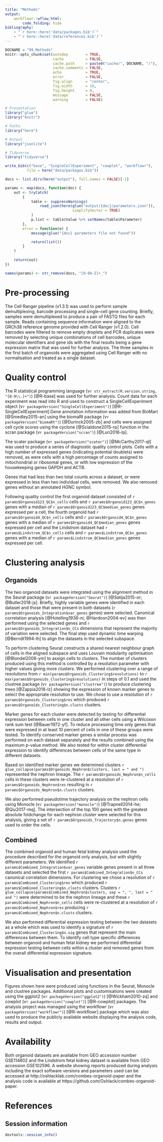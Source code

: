 ```yaml
---
title: "Methods"
output:
    workflowr::wflow_html:
        code_folding: hide
bibliography:
    - "`r here::here('data/packages.bib')`"
    - "`r here::here('data/references.bib')`"
---
```


```r
DOCNAME = "99_Methods"
knitr::opts_chunk$set(autodep        = TRUE,
                      cache          = FALSE,
                      cache.path     = paste0("cache/", DOCNAME, "/"),
                      cache.comments = FALSE,
                      echo           = TRUE,
                      error          = FALSE,
                      fig.align      = "center",
                      fig.width      = 10,
                      fig.height     = 8,
                      message        = FALSE,
                      warning        = FALSE)
```

```r
# Presentation
library("glue")
library("knitr")

# Paths
library("here")

# Output
library("jsonlite")

# Tidyverse
library("tidyverse")
```

```r
write_bib(c("base", "SingleCellExperiment", "cowplot", "workflowr"),
          file = here("data/packages.bib"))
```

```r
docs <- list.dirs(here("output"), full.names = FALSE)[-1]

params <- map(docs, function(doc) {
    out <- tryCatch(
        {
            table <- suppressWarnings(
                read_json(here(glue("output/{doc}/parameters.json")),
                               simplifyVector = TRUE)
            )
            p.list <- table$Value %>% setNames(table$Parameter)
        },
        error = function(e) {
            message(glue("{doc} parameters file not found"))

            return(list())
        }
    )    
    
    return(out)
})

names(params) <- str_remove(docs, "[0-9A-Z]+_")
```

Pre-processing
==============

The Cell Ranger pipeline (v1.3.1) was used to perform sample demultiplexing,
barcode processing and single-cell gene counting. Briefly, samples were
demultiplexed to produce a pair of FASTQ files for each sample. Reads containing
sequence information were aligned to the GRCh38 reference genome provided with
Cell Ranger (v1.2.0). Cell barcodes were filtered to remove empty droplets and
PCR duplicates were removed by selecting unique combinations of cell barcodes, 
unique molecular identifiers and gene ids with the final results being a gene 
expression matrix that was used for further analysis. The three samples in the
first batch of organoids were aggregated using Cell Ranger with no normalisation
and treated as a single dataset.

Quality control
===============

The R statistical programming language
(v`r str_extract(R.version.string, "[0-9\\.]+")`) [@R-base] was used for further 
analysis. Count data for each experiment was read into R and used to construct a 
SingleCellExperiment object (v`r packageVersion("SingleCellExperiment")`)
[@R-SingleCellExperiment].Gene annotation information was added from BioMart 
[@Smedley2015-an] using the biomaRt  package (v`r packageVersion("biomaRt")`) 
[@Durinck2005-zb] and cells were assigned cell cycle scores using the cyclone 
[@Scialdone2015-rp] function in the scran package (v`r packageVersion("scran")`) 
[@Lun2016-lp].

The scater package (v`r packageVersion("scater")`) [@McCarthy2017-ql] was used
to produce a series of diagnostic quality control plots. Cells with a high
number of expressed genes (indicating potential doublets) were removed, as were 
cells with a high percentage of counts assigned to mitochondrial or ribosomal
genes, or with low expression of the housekeeping genes GAPDH and ACTB.

Genes that had less than two total counts across a dataset, or were expressed in
less than two individual cells, were removed. We also removed genes without an
annotated HGNC symbol.

Following quality control the first organoid dataset consisted of
`r params$Organoid123_QC$n_cells` cells and `r params$Organoid123_QC$n_genes`
genes with a median of `r params$Organoid123_QC$median_genes` genes expressed
per a cell, the fourth organoid had `r params$Organoid4_QC$n_cells` cells and
`r params$Organoid4_QC$n_genes` genes with a median of
`r params$Organoid4_QC$median_genes` genes expressed per cell and the Lindstrom
dataset had `r params$Lindstrom_QC$n_cells` cells and
`r params$Lindstrom_QC$n_genes` genes with a median of
`r params$Lindstrom_QC$median_genes` genes expressed per cell.

Clustering analysis
===================

Organoids
---------

The two organoid datasets were integrated using the alignment method in the
Seurat package (v`r packageVersion("Seurat")`) [@Satija2015-or; @Butler2018-js].
Briefly, highly variable genes were identified in each dataset and those that
were present in both datasets (`r params$Organoids_Integration$var_genes` genes)
were selected. Canonical correlation analysis
[@Hotelling1936-ni; @Hardoon2004-ev] was then performed using the
selected genes and `r params$Organoids_Integration$n_CCs` dimensions that
represent the  majority of variation were selected. The final step used dynamic
time warping [@Berndt1994-lh] to align the datasets in the selected subspace.

To perform clustering Seurat constructs a shared nearest neighbour graph of 
cells in the aligned subspace and uses Louvain modularity optimisation 
[@Blondel2008-ym] to assign cells to clusters. The number of clusters produced
using this method is controlled by a resolution parameter with higher values
giving more clusters. We performed clustering over a range of resolutions from
`r min(params$Organoids_Clustering$resolutions)` to
`r max(params$Organoids_Clustering$resolutions)` in steps of 0.1 and used the 
clustree package (v`r packageVersion("clustree")`) to produce clustering trees
[@Zappia2018-lz] showing the expression of known marker genes to select the 
appropriate resolution to use. We chose to use a resolution of
`r params$Organoids_Clustering$res` which produced
`r params$Organoids_Clustering$n.clusts` clusters. 

Marker genes for each cluster were detected by testing for differential
expression between cells in one cluster and all other cells using a Wilcoxon
rank sum test [@Bauer1972-yf]. To reduce processing time only genes that were 
expressed in at least 10 percent of cells in one of these groups were tested. To 
identify conserved marker genes a similar process was performed on each dataset
separately and the results combined using the maximum p-value method. We also
tested for within cluster differential expression to identify differences
between cells of the same type in different datasets.

Based on identified marker genes we determined clusters
`r glue_collapse(params$Organoids_Nephron$clusters, last = " and ")` represented
the nephron lineage. The `r params$Organoids_Nephron$n_cells` cells in these
clusters were re-clustered at a resolution of
`r params$Organoids_Nephron$res` resulting in
`r params$Organoids_Nephron$n.clusts` clusters. 

We also performed pseudotime trajectory analysis on the nephron cells using
Monocle (v`r packageVersion("monocle")`) [@Trapnell2014-he; @Qiu2017-mq]. The
intersection of the top 100 genes with the greatest absolute foldchange for each
nephron cluster were selected for this analysis, giving a set of 
`r params$Organoids_Trajectory$n.genes` genes used to order the cells.

Combined
--------

The combined organoid and human fetal kidney analysis used the procedure
described for the organoid only analysis, but with slightly different parameters.
We identified `r params$Combined_Integration$var_genes` variable genes present
in all three datasets and selected the first
`r params$Combined_Integration$n_CCs` canonical correlation dimensions. For
clustering we chose a resolution of `r params$Combined_Clustering$res` which 
produced `r params$Combined_Clustering$n.clusts` clusters. Clusters
`r glue_collapse(params$Combined_Nephron$clusters, sep = ", ", last = " and ")`
were determined to be the nephron lineage and these
`r params$Combined_Nephron$n_cells` cells were re-clustered at a resolution of
`r params$Combined_Nephron$res` producing `r params$Combined_Nephron$n.clusts`
clusters.

We also performed differential expression testing between the two datasets as a
whole which was used to identify a signature of
`r params$Combined_Clustering$n.sig` genes that represent the main differences
between them. To identify cell type specific differences between organoid and
human fetal kidney we performed differential expression testing between cells
within a cluster and removed genes from the overall differential expression
signature.

Visualisation and presentation
==============================

Figures shown here were produced using functions in the Seurat, Monocle and 
clustree packages. Additional plots and customisations were created using the
ggplot2 (v`r packageVersion("ggplot2")`) [@Wickham2010-zq] and cowplot
(v`r packageVersion("cowplot")`) [@R-cowplot] packages. The analysis project
was managed using the workflowr (v`r packageVersion("workflowr")`)
[@R-workflowr] package which was also used to produce the publicly available
website displaying the analysis code, results and output.

Availability
============

Both organoid datasets are available from GEO accession number GSE114802 and the
Lindstrom fetal kidney dataset is available from GEO accession GSE102596. A
website showing reports produced during analysis including the exact software
versions and parameters used can be accessed at 
http://oshlacklab.com/combes-organoid-paper and the analysis code is
available at https://github.com/Oshlack/combes-organoid-paper.

References
==========

<div id="refs"></div>

Session information
-------------------

```r
devtools::session_info()
```
